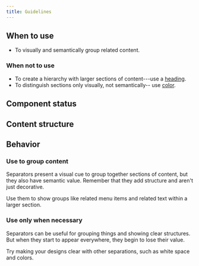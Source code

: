 ```yaml
---
title: Guidelines
---
```


<ReactExample name="Separator" />

## When to use

- To visually and semantically group related content.

### When not to use

- To create a hierarchy with larger sections of content---use a [heading](/components/text/heading/).
- To distinguish sections only visually, not semantically-- use [color](/foundation/color/).

## Component status

<ComponentStatus component="Separator" />

## Content structure

<FigmaFile
  file="4QJZqvBvRrLu6t9mwObCkA"
  node="174%3A8"
  alt="Separator: clearly separates sections of content."
/>

## Behavior

### Use to group content

Separators present a visual cue to group together sections of content,
but they also have semantic value.
Remember that they add structure and aren't just decorative.

Use them to show groups like related menu items
and related text within a larger section.

<ReactExample name="Separator" />

### Use only when necessary

Separators can be useful for grouping things and showing clear structures.
But when they start to appear everywhere,
they begin to lose their value.

Try making your designs clear with other separations,
such as white space and colors.
